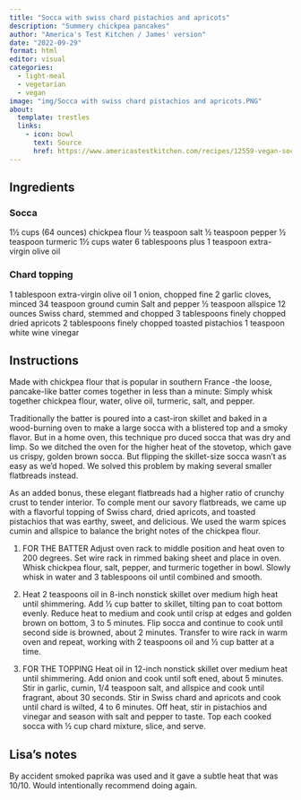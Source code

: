 ```yaml
---
title: "Socca with swiss chard pistachios and apricots"
description: "Summery chickpea pancakes"
author: "America's Test Kitchen / James' version"
date: "2022-09-29"
format: html
editor: visual
categories:
  - light-meal
  - vegetarian
  - vegan
image: "img/Socca with swiss chard pistachios and apricots.PNG"
about:
  template: trestles
  links:
    - icon: bowl
      text: Source
      href: https://www.americastestkitchen.com/recipes/12559-vegan-socca-with-swiss-chard-pistachios-and-apricots
---
```


## Ingredients

### Socca

1½ cups (64 ounces) chickpea flour ½ teaspoon salt ½ teaspoon pepper ½ teaspoon turmeric 1½ cups water 6 tablespoons plus 1 teaspoon extra-virgin olive oil

### Chard topping

1 tablespoon extra-virgin olive oil 1 onion, chopped fine 2 garlic cloves, minced 34 teaspoon ground cumin Salt and pepper ½ teaspoon allspice 12 ounces Swiss chard, stemmed and chopped 3 tablespoons finely chopped dried apricots 2 tablespoons finely chopped toasted pistachios 1 teaspoon white wine vinegar

## Instructions

Made with chickpea flour that is popular in southern France -the loose, pancake-like batter comes together in less than a minute: Simply whisk together chickpea flour, water, olive oil, turmeric, salt, and pepper.

Traditionally the batter is poured into a cast-iron skillet and baked in a wood-burning oven to make a large socca with a blistered top and a smoky flavor. But in a home oven, this technique pro duced socca that was dry and limp. So we ditched the oven for the higher heat of the stovetop, which gave us crispy, golden brown socca. But flipping the skillet-size socca wasn't as easy as we'd hoped. We solved this problem by making several smaller flatbreads instead.

As an added bonus, these elegant flatbreads had a higher ratio of crunchy crust to tender interior. To comple ment our savory flatbreads, we came up with a flavorful topping of Swiss chard, dried apricots, and toasted pistachios that was earthy, sweet, and delicious. We used the warm spices cumin and allspice to balance the bright notes of the chickpea flour.

1.  FOR THE BATTER Adjust oven rack to middle position and heat oven to 200 degrees. Set wire rack in rimmed baking sheet and place in oven. Whisk chickpea flour, salt, pepper, and turmeric together in bowl. Slowly whisk in water and 3 tablespoons oil until combined and smooth.

2.  Heat 2 teaspoons oil in 8-inch nonstick skillet over medium high heat until shimmering. Add ½ cup batter to skillet, tilting pan to coat bottom evenly. Reduce heat to medium and cook until crisp at edges and golden brown on bottom, 3 to 5 minutes. Flip socca and continue to cook until second side is browned, about 2 minutes. Transfer to wire rack in warm oven and repeat, working with 2 teaspoons oil and ½ cup batter at a time.

3.  FOR THE TOPPING Heat oil in 12-inch nonstick skillet over medium heat until shimmering. Add onion and cook until soft ened, about 5 minutes. Stir in garlic, cumin, 1/4 teaspoon salt, and allspice and cook until fragrant, about 30 seconds. Stir in Swiss chard and apricots and cook until chard is wilted, 4 to 6 minutes. Off heat, stir in pistachios and vinegar and season with salt and pepper to taste. Top each cooked socca with ½ cup chard mixture, slice, and serve.

## Lisa's notes

By accident smoked paprika was used and it gave a subtle heat that was 10/10. Would intentionally recommend doing again.
